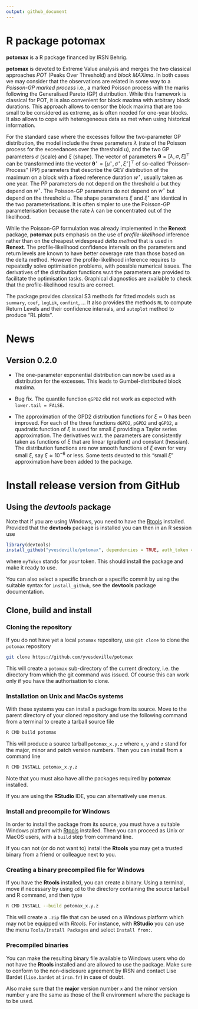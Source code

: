 ```yaml
---
output: github_document
---
```


<!-- README.md is generated from README.Rmd. Please edit that file -->

# R package potomax

**potomax** is a R package financed by IRSN Behrig.

**potomax** is devoted to Extreme Value analysis and merges the two
classical approaches *POT* (Peaks Over Threshold) and *block
MAXima*. In both cases we may consider that the observations are
related in some way to a *Poisson-GP marked process* i.e., a marked
Poisson process with the marks following the Generalised Pareto (GP)
distribution. While this framework is classical for POT, it is also
convenient for block maxima with arbitrary block durations. This
approach allows to censor the block maxima that are too small to be
considered as extreme, as is often needed for one-year blocks. It also
allows to cope with heterogeneous data as met when using historical
information.

For the standard case where the excesses follow the two-parameter GP
distribution, the model include the three parameters $\lambda$ (rate
of the Poisson process for the exceedances over the threshold $u$),
and the two GP parameters $\sigma$ (scale) and $\xi$ (shape). The
vector of parameters $\boldsymbol{\theta} = [\lambda, \, \sigma,\,
\xi]^\top$ can be transformed into the vector
$\boldsymbol{\theta}^\star = [\mu^\star, \, \sigma^\star,
\,\xi^\star]^\top$ of so-called "Poisson-Process" (PP) parameters that
describe the GEV distribution of the maximum on a block with a fixed
reference duration $w^\star$, usually taken as one year. The PP
parameters do not depend on the threshold $u$ but they depend on
$w^\star$. The Poisson-GP parameters do not depend on $w^\star$ but
depend on the threshold $u$. The shape parameters $\xi$ and
$\xi^\star$ are identical in the two parameterisations. It is often
simpler to use the Poisson-GP parameterisation because the rate
$\lambda$ can be concentrated out of the likelihood.

While the Poisson-GP formulation was already implemented in the
**Renext** package, **potomax** puts emphasis on the use of
*profile-likelihood* inference rather than on the cheapest widespread
*delta method* that is used in **Renext**. The profile-likelihood
confidence intervals on the parameters and return levels are known to
have better coverage rate than those based on the delta
method. However the profile-likelihood inference requires to
repeatedly solve optimisation problems, with possible numerical
issues. The derivatives of the distribution functions w.r.t the
parameters are provided to facilitate the optimisation
tasks. Graphical diagnostics are available to check that the
profile-likelihood results are correct.

The package provides classical S3 methods for fitted models such as
`summary`, `coef`, `logLik`, `confint`, ...  It also provides the
methods `RL` to compute Return Levels and their confidence intervals,
and `autoplot` method to produce "RL plots".


# News

## Version 0.2.0

- The one-parameter exponential distribution can now be used as a
  distribution for the excesses. This leads to Gumbel-distributed
  block maxima.
  
- Bug fix. The quantile function `qGPD2` did not work as expected with
 `lower.tail = FALSE`.

- The approximation of the GPD2 distribution functions for $\xi
  \approx 0$ has been improved. For each of the three functions
  `dGPD2`, `pGPD2` and `qGPD2`, a quadratic function of $\xi$ is used
  for small $\xi$ providing a Taylor series approximation. The
  derivatives w.r.t. the parameters are consistently taken as
  functions of $\xi$ that are linear (gradient) and constant
  (hessian). The distribution functions are now smooth functions of
  $\xi$ even for very small $\xi$, say $\xi \approx 10^{-6}$ or
  less. Some tests devoted to this "small $\xi$" approximation have
  been added to the package.
  
# Install release version from GitHub

## Using the *devtools* package

Note that if you are using Windows, you need to have the
[Rtools](https://cran.r-project.org/bin/windows/Rtools)
installed. Provided that the **devtools** package is installed you can
then in an R session use

```r
library(devtools)
install_github("yvesdeville/potomax", dependencies = TRUE, auth_token = myToken)
```

where `myToken` stands for *your* token. This should install the
package and make it ready to use.

You can also select a specific branch or a specific commit by using
the suitable syntax for `install_github`, see the **devtools** package
documentation.

## Clone, build and install

### Cloning the repository

If you do not have yet a local `potomax` repository, use `git clone` to
clone the `potomax` repository

``` bash
git clone https://github.com/yvesdeville/potomax
```

This will create a `potomax` sub-directory of the current directory,
i.e. the directory from which the git command was issued. Of course
this can work only if you have the authorisation to clone.

### Installation on Unix and MacOs systems

With these systems you can install a package from its source. Move to
the parent directory of your cloned repository and use the following
command from a terminal to create a tarball source file

``` bash
R CMD build potomax
```

This will produce a source tarball `potomax_x.y.z` where `x`, `y` and
`z` stand for the major, minor and patch version numbers. Then you can
install from a command line

``` bash
R CMD INSTALL potomax_x.y.z
```

Note that you must also have all the packages required by **potomax**
installed.

If you are using the **RStudio** IDE, you can alternatively use menus.

### Install and precompile for Windows

In order to install the package from its source, you must have a
suitable Windows platform with
[Rtools](https://cran.r-project.org/bin/windows/Rtools)
installed. Then you can proceed as Unix or MacOS users, with a `build`
step from command line.

If you can not (or do not want to) install the **Rtools** you may get
a trusted binary from a friend or colleague next to you.

### Creating a binary precompiled file for Windows

If you have the **Rtools** installed, you can create a binary. Using a
terminal, move if necessary by using `cd` to the directory containing
the source tarball and R command, and then type

``` bash
R CMD INSTALL --build potomax_x.y.z
```

This will create a `.zip` file that can be used on a Windows platform
which may not be equipped with *Rtools*. For instance, with
**RStudio** you can use the menu `Tools/Install Packages` and select
`Install from:`. 

### Precompiled binaries

You can make the resulting binary file available to Windows users who
do not have the **Rtools** installed and are allowed to use the
package. Make sure to conform to the non-disclosure agreement by IRSN
and contact Lise Bardet (`lise.bardet` at `irsn.fr`) in case of doubt.

Also make sure that the **major** version number `x` and the
minor version number `y` are the same as those of the R environment
where the package is to be used. 

